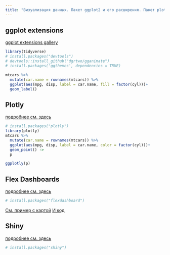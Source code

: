 ```yaml
---
title: "Визуализация данных. Пакет ggplot2 и его расширения. Пакет plotly. R Markdown. R Notebook. Shiny"
---
```


## ggplot extensions
[ggplot extensions gallery](http://www.ggplot2-exts.org/gallery/)
```r
library(tidyverse)
# install.packages("devtools")
# devtools::install_github("dgrtwo/gganimate")
# install.packages('ggthemes', dependencies = TRUE)
```


```r
mtcars %>% 
  mutate(car.name = rownames(mtcars)) %>% 
  ggplot(aes(mpg, disp, label = car.name, fill = factor(cyl)))+
  geom_label()
```

## Plotly
[подробнее см. здесь](https://plot.ly/r/)
```r
# install.packages("plotly")
library(plotly)
mtcars %>% 
  mutate(car.name = rownames(mtcars)) %>% 
  ggplot(aes(mpg, disp, label = car.name, color = factor(cyl)))+
  geom_point() ->
  p

ggplotly(p)
```

## Flex Dashboards
[подробнее см. здесь](http://rmarkdown.rstudio.com/flexdashboard/)
```r
# install.packages("flexdashboard")
```
[См. пример с картой](http://web-corpora.net/~agricolamz/maps/South_America/South_America_4_YK_dashboard.html)
[И код](http://web-corpora.net/~agricolamz/maps/South_America/South_America_4_YK_dashboard.Rmd)

## Shiny
[подробнее см. здесь](http://shiny.rstudio.com/gallery/)
```r
# install.packages("shiny")
```
